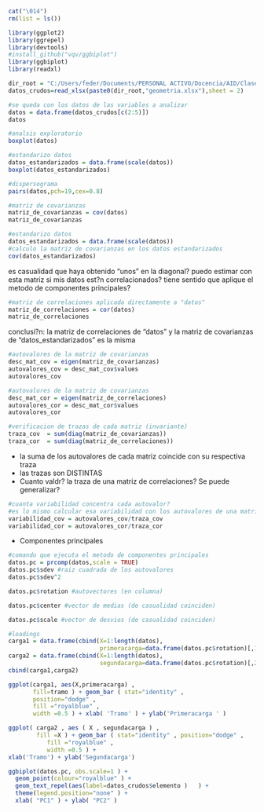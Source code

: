 ```r
cat("\014")
rm(list = ls())

library(ggplot2) 
library(ggrepel)
library(devtools)
#install_github("vqv/ggbiplot")
library(ggbiplot)
library(readxl)
```

```r
dir_root = "C:/Users/feder/Documents/PERSONAL ACTIVO/Docencia/AID/Clase sabado 05-09/"
datos_crudos=read_xlsx(paste0(dir_root,"geometria.xlsx"),sheet = 2)

#se queda con los datos de las variables a analizar
datos = data.frame(datos_crudos[c(2:5)])
datos

```

```r
#analsis exploratorio
boxplot(datos)
```

```r
#estandarizo datos
datos_estandarizados = data.frame(scale(datos))
boxplot(datos_estandarizados)
```

```r
#dispersograma
pairs(datos,pch=19,cex=0.8)
```

```r
#matriz de covarianzas
matriz_de_covarianzas = cov(datos)
matriz_de_covarianzas
```

```r
#estandarizo datos
datos_estandarizados = data.frame(scale(datos))
#calculo la matriz de covarianzas en los datos estandarizados
cov(datos_estandarizados)
```

es casualidad que haya obtenido "unos" en la diagonal?
puedo estimar con esta matriz si mis datos est?n correlacionados?
tiene sentido que aplique el metodo de componentes principales?

```r
#matriz de correlaciones aplicada directamente a "datos"
matriz_de_correlaciones = cor(datos)
matriz_de_correlaciones
```

conclusi?n: la matriz de correlaciones de "datos" y
            la matriz de covarianzas de "datos_estandarizados" es la misma

```r
#autovalores de la matriz de covarianzas
desc_mat_cov = eigen(matriz_de_covarianzas)
autovalores_cov = desc_mat_cov$values
autovalores_cov
```

```r
#autovalores de la matriz de covarianzas
desc_mat_cor = eigen(matriz_de_correlaciones)
autovalores_cor = desc_mat_cor$values
autovalores_cor
```

```r
#verificacion de trazas de cada matriz (invariante)
traza_cov  = sum(diag(matriz_de_covarianzas))
traza_cor  = sum(diag(matriz_de_correlaciones))

```

- la suma de los autovalores de cada matriz coincide con su respectiva traza
- las trazas son DISTINTAS
- Cuanto valdr? la traza de una matriz de correlaciones? Se puede generalizar?

```r
#cuanta variabilidad concentra cada autovalor?
#es lo mismo calcular esa variabilidad con los autovalores de una matriz u otra?
variabilidad_cov = autovalores_cov/traza_cov
variabilidad_cor = autovalores_cor/traza_cor

```

- Componentes principales

```r
#comando que ejecuta el metodo de componentes principales
datos.pc = prcomp(datos,scale = TRUE)
datos.pc$sdev #raiz cuadrada de los autovalores
datos.pc$sdev^2
```

```r
datos.pc$rotation #autovectores (en columna)
```

```r
datos.pc$center #vector de medias (de casualidad coinciden)
```

```r
datos.pc$scale #vector de desvios (de casualidad coinciden)
```

```r
#loadings
carga1 = data.frame(cbind(X=1:length(datos),
                          primeracarga=data.frame(datos.pc$rotation)[,1]))
carga2 = data.frame(cbind(X=1:length(datos),
                          segundacarga=data.frame(datos.pc$rotation)[,2]))
cbind(carga1,carga2)
```

```r
ggplot(carga1, aes(X,primeracarga) ,
       fill=tramo ) + geom_bar ( stat="identity" ,
       position="dodge" ,
       fill ="royalblue" ,
       width =0.5 ) + xlab( 'Tramo' ) + ylab('Primeracarga ' )

```

```r
ggplot( carga2 , aes ( X , segundacarga ) ,
        fill =X ) + geom_bar ( stat="identity" , position="dodge" ,
           fill ="royalblue" ,
           width =0.5 ) +
xlab('Tramo') + ylab('Segundacarga')

```

```r

ggbiplot(datos.pc, obs.scale=1 ) + 
  geom_point(colour="royalblue" ) + 
  geom_text_repel(aes(label=datos_crudos$elemento )   ) +
  theme(legend.position="none" ) + 
  xlab( "PC1" ) + ylab( "PC2" )

```

```r


```


```r


```

```r


```

```r


```
